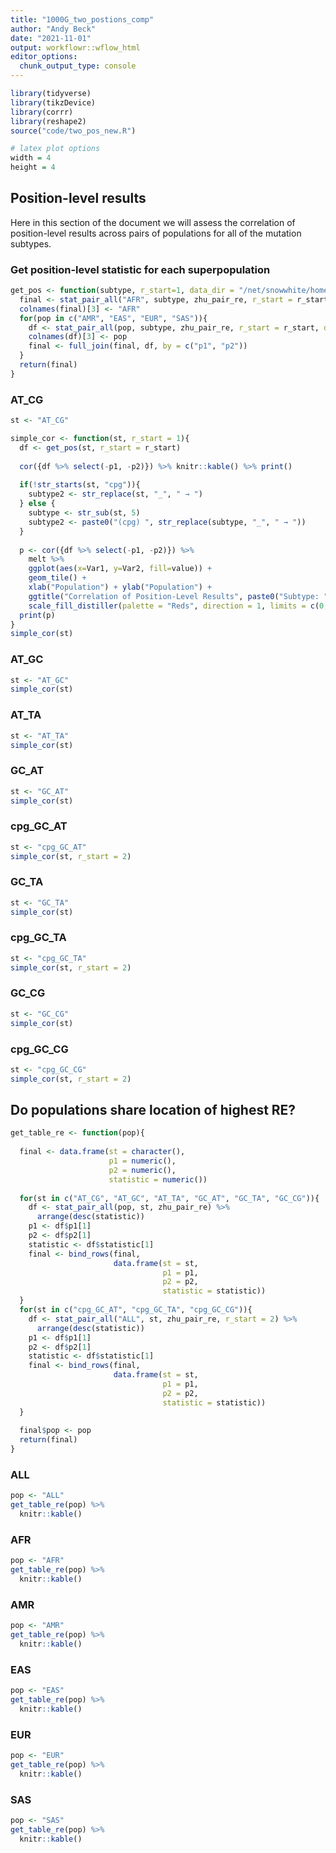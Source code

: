 ```yaml
---
title: "1000G_two_postions_comp"
author: "Andy Beck"
date: "2021-11-01"
output: workflowr::wflow_html
editor_options:
  chunk_output_type: console
---
```


```r
library(tidyverse)
library(tikzDevice)
library(corrr)
library(reshape2)
source("code/two_pos_new.R")

# latex plot options
width = 4
height = 4
```

## Position-level results

Here in this section of the document we will assess the correlation of position-level results across pairs of populations for all of the mutation subtypes.

### Get position-level statistic for each superpopulation

```r
get_pos <- function(subtype, r_start=1, data_dir = "/net/snowwhite/home/beckandy/research/1000G_LSCI/output/all_count_2_pos/"){
  final <- stat_pair_all("AFR", subtype, zhu_pair_re, r_start = r_start, data_dir = data_dir )
  colnames(final)[3] <- "AFR"
  for(pop in c("AMR", "EAS", "EUR", "SAS")){
    df <- stat_pair_all(pop, subtype, zhu_pair_re, r_start = r_start, data_dir = data_dir)
    colnames(df)[3] <- pop
    final <- full_join(final, df, by = c("p1", "p2"))
  }
  return(final)
}
```

### AT_CG

```r
st <- "AT_CG"

simple_cor <- function(st, r_start = 1){
  df <- get_pos(st, r_start = r_start)
  
  cor({df %>% select(-p1, -p2)}) %>% knitr::kable() %>% print()
  
  if(!str_starts(st, "cpg")){
    subtype2 <- str_replace(st, "_", " → ")
  } else {
    subtype <- str_sub(st, 5)
    subtype2 <- paste0("(cpg) ", str_replace(subtype, "_", " → "))
  }
  
  p <- cor({df %>% select(-p1, -p2)}) %>% 
    melt %>%
    ggplot(aes(x=Var1, y=Var2, fill=value)) +
    geom_tile() +
    xlab("Population") + ylab("Population") + 
    ggtitle("Correlation of Position-Level Results", paste0("Subtype: ", subtype2)) +
    scale_fill_distiller(palette = "Reds", direction = 1, limits = c(0,1))
  print(p)
}
simple_cor(st)
```

### AT_GC

```r
st <- "AT_GC"
simple_cor(st)
```

### AT_TA

```r
st <- "AT_TA"
simple_cor(st)
```

### GC_AT

```r
st <- "GC_AT"
simple_cor(st)
```

### cpg_GC_AT

```r
st <- "cpg_GC_AT"
simple_cor(st, r_start = 2)
```

### GC_TA

```r
st <- "GC_TA"
simple_cor(st)
```

### cpg_GC_TA

```r
st <- "cpg_GC_TA"
simple_cor(st, r_start = 2)
```

### GC_CG

```r
st <- "GC_CG"
simple_cor(st)
```

### cpg_GC_CG

```r
st <- "cpg_GC_CG"
simple_cor(st, r_start = 2)
```


## Do populations share location of highest RE?

```r
get_table_re <- function(pop){
  
  final <- data.frame(st = character(),
                      p1 = numeric(),
                      p2 = numeric(),
                      statistic = numeric())
  
  for(st in c("AT_CG", "AT_GC", "AT_TA", "GC_AT", "GC_TA", "GC_CG")){
    df <- stat_pair_all(pop, st, zhu_pair_re) %>%
      arrange(desc(statistic))
    p1 <- df$p1[1]
    p2 <- df$p2[1]
    statistic <- df$statistic[1]
    final <- bind_rows(final,
                       data.frame(st = st,
                                  p1 = p1,
                                  p2 = p2,
                                  statistic = statistic))
  }
  for(st in c("cpg_GC_AT", "cpg_GC_TA", "cpg_GC_CG")){
    df <- stat_pair_all("ALL", st, zhu_pair_re, r_start = 2) %>%
      arrange(desc(statistic))
    p1 <- df$p1[1]
    p2 <- df$p2[1]
    statistic <- df$statistic[1]
    final <- bind_rows(final,
                       data.frame(st = st,
                                  p1 = p1,
                                  p2 = p2,
                                  statistic = statistic))
  }
  
  final$pop <- pop
  return(final)
}
```
### ALL

```r
pop <- "ALL"
get_table_re(pop) %>%
  knitr::kable()
```

### AFR

```r
pop <- "AFR"
get_table_re(pop) %>%
  knitr::kable()
```

### AMR

```r
pop <- "AMR"
get_table_re(pop) %>%
  knitr::kable()
```

### EAS

```r
pop <- "EAS"
get_table_re(pop) %>%
  knitr::kable()
```

### EUR

```r
pop <- "EUR"
get_table_re(pop) %>%
  knitr::kable()
```

### SAS

```r
pop <- "SAS"
get_table_re(pop) %>%
  knitr::kable()
```


